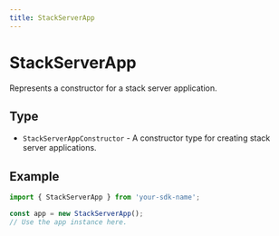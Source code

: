 ```yaml
---
title: StackServerApp
---
```


# StackServerApp

Represents a constructor for a stack server application.

## Type

- `StackServerAppConstructor` - A constructor type for creating stack server applications.

## Example

```typescript
import { StackServerApp } from 'your-sdk-name';

const app = new StackServerApp();
// Use the app instance here.
```